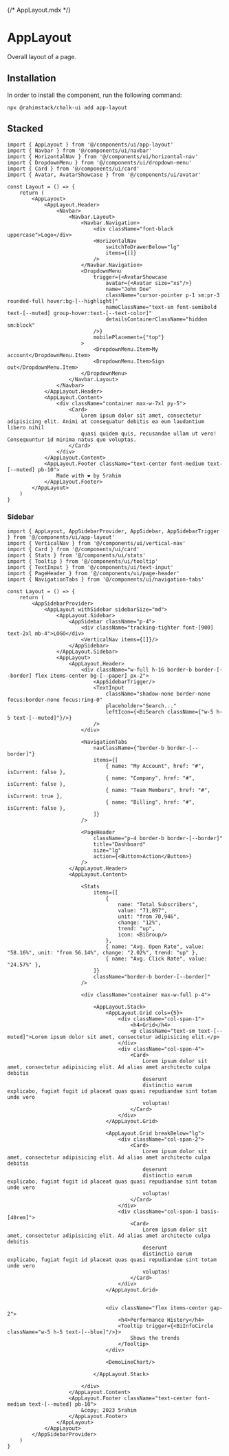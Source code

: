 {/* AppLayout.mdx  */}



<Meta
    of={Stories}
/>

# AppLayout

Overall layout of a page.

## Installation

In order to install the component, run the following command:

```shell
npx @rahimstack/chalk-ui add app-layout
```

## Stacked

```tsx
import { AppLayout } from '@/components/ui/app-layout'
import { Navbar } from '@/components/ui/navbar'
import { HorizontalNav } from '@/components/ui/horizontal-nav'
import { DropdownMenu } from '@/components/ui/dropdown-menu'
import { Card } from '@/components/ui/card'
import { Avatar, AvatarShowcase } from '@/components/ui/avatar'

const Layout = () => {
    return (
        <AppLayout>
            <AppLayout.Header>
                <Navbar>
                    <Navbar.Layout>
                        <Navbar.Navigation>
                            <div className="font-black uppercase">Logo</div>
                            <HorizontalNav
                                switchToDrawerBelow="lg"
                                items={[]}
                            />
                        </Navbar.Navigation>
                        <DropdownMenu
                            trigger={<AvatarShowcase
                                avatar={<Avatar size="xs"/>}
                                name="John Doe"
                                className="cursor-pointer p-1 sm:pr-3 rounded-full hover:bg-[--highlight]"
                                nameClassName="text-sm font-semibold text-[--muted] group-hover:text-[--text-color]"
                                detailsContainerClassName="hidden sm:block"
                            />}
                            mobilePlacement={"top"}
                        >
                            <DropdownMenu.Item>My account</DropdownMenu.Item>
                            <DropdownMenu.Item>Sign out</DropdownMenu.Item>
                        </DropdownMenu>
                    </Navbar.Layout>
                </Navbar>
            </AppLayout.Header>
            <AppLayout.Content>
                <div className="container max-w-7xl py-5">
                    <Card>
                        Lorem ipsum dolor sit amet, consectetur adipisicing elit. Animi at consequatur debitis ea eum laudantium libero nihil
                        quasi quidem quis, recusandae ullam ut vero! Consequuntur id minima natus quo voluptas.
                    </Card>
                </div>
            </AppLayout.Content>
            <AppLayout.Footer className="text-center font-medium text-[--muted] pb-10">
                Made with ❤️ by 5rahim
            </AppLayout.Footer>
        </AppLayout>
    )
}
```

### Sidebar


```tsx
import { AppLayout, AppSidebarProvider, AppSidebar, AppSidebarTrigger } from '@/components/ui/app-layout'
import { VerticalNav } from '@/components/ui/vertical-nav'
import { Card } from '@/components/ui/card'
import { Stats } from '@/components/ui/stats'
import { Tooltip } from '@/components/ui/tooltip'
import { TextInput } from '@/components/ui/text-input'
import { PageHeader } from '@/components/ui/page-header'
import { NavigationTabs } from '@/components/ui/navigation-tabs'

const Layout = () => {
    return (
        <AppSidebarProvider>
            <AppLayout withSidebar sidebarSize="md">
                <AppLayout.Sidebar>
                    <AppSidebar className="p-4">
                        <div className="tracking-tighter font-[900] text-2xl mb-4">LOGO</div>
                        <VerticalNav items={[]}/>
                    </AppSidebar>
                </AppLayout.Sidebar>
                <AppLayout>
                    <AppLayout.Header>
                        <div className="w-full h-16 border-b border-[--border] flex items-center bg-[--paper] px-2">
                            <AppSidebarTrigger/>
                            <TextInput
                                className="shadow-none border-none focus:border-none focus:ring-0"
                                placeholder="Search..."
                                leftIcon={<BiSearch className={"w-5 h-5 text-[--muted]"}/>}
                            />
                        </div>

                        <NavigationTabs
                            navClassName={"border-b border-[--border]"}
                            items={[
                                { name: "My Account", href: "#", isCurrent: false },
                                { name: "Company", href: "#", isCurrent: false },
                                { name: "Team Members", href: "#", isCurrent: true },
                                { name: "Billing", href: "#", isCurrent: false },
                            ]}
                        />

                        <PageHeader
                            className="p-4 border-b border-[--border]"
                            title="Dashboard"
                            size="lg"
                            action={<Button>Action</Button>}
                        />
                    </AppLayout.Header>
                    <AppLayout.Content>

                        <Stats
                            items={[
                                {
                                    name: "Total Subscribers",
                                    value: "71,897",
                                    unit: "from 70,946",
                                    change: "12%",
                                    trend: "up",
                                    icon: <BiGroup/>
                                },
                                { name: "Avg. Open Rate", value: "58.16%", unit: "from 56.14%", change: "2.02%", trend: "up" },
                                { name: "Avg. Click Rate", value: "24.57%" },
                            ]}
                            className="border-b border-[--border]"
                        />

                        <div className="container max-w-full p-4">

                            <AppLayout.Stack>
                                <AppLayout.Grid cols={5}>
                                    <div className="col-span-1">
                                        <h4>Grid</h4>
                                        <p className="text-sm text-[--muted]">Lorem ipsum dolor sit amet, consectetur adipisicing elit.</p>
                                    </div>
                                    <div className="col-span-4">
                                        <Card>
                                            Lorem ipsum dolor sit amet, consectetur adipisicing elit. Ad alias amet architecto culpa debitis
                                            deserunt
                                            distinctio earum explicabo, fugiat fugit id placeat quas quasi repudiandae sint totam unde vero
                                            voluptas!
                                        </Card>
                                    </div>
                                </AppLayout.Grid>

                                <AppLayout.Grid breakBelow="lg">
                                    <div className="col-span-2">
                                        <Card>
                                            Lorem ipsum dolor sit amet, consectetur adipisicing elit. Ad alias amet architecto culpa debitis
                                            deserunt
                                            distinctio earum explicabo, fugiat fugit id placeat quas quasi repudiandae sint totam unde vero
                                            voluptas!
                                        </Card>
                                    </div>
                                    <div className="col-span-1 basis-[40rem]">
                                        <Card>
                                            Lorem ipsum dolor sit amet, consectetur adipisicing elit. Ad alias amet architecto culpa debitis
                                            deserunt
                                            distinctio earum explicabo, fugiat fugit id placeat quas quasi repudiandae sint totam unde vero
                                            voluptas!
                                        </Card>
                                    </div>
                                </AppLayout.Grid>


                                <div className="flex items-center gap-2">
                                    <h4>Performance History</h4>
                                    <Tooltip trigger={<BiInfoCircle className="w-5 h-5 text-[--blue]"/>}>
                                        Shows the trends
                                    </Tooltip>
                                </div>

                                <DemoLineChart/>

                            </AppLayout.Stack>

                        </div>
                    </AppLayout.Content>
                    <AppLayout.Footer className="text-center font-medium text-[--muted] pb-10">
                        &copy; 2023 5rahim
                    </AppLayout.Footer>
                </AppLayout>
            </AppLayout>
        </AppSidebarProvider>
    )
}
```
